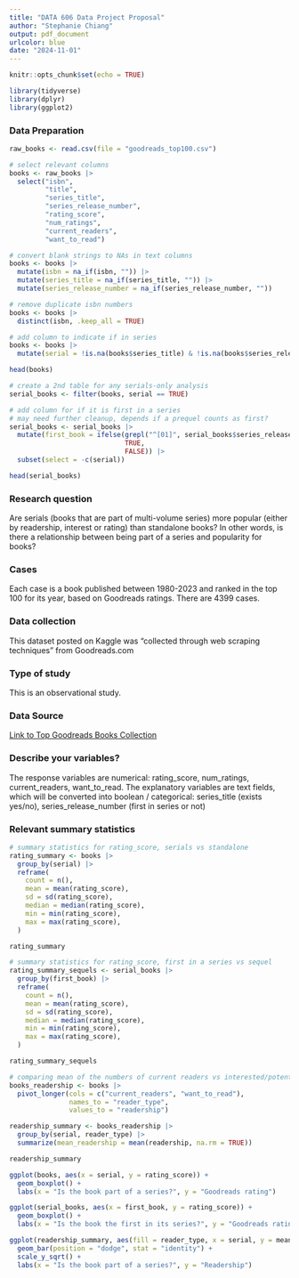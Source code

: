 ```yaml
---
title: "DATA 606 Data Project Proposal"
author: "Stephanie Chiang"
output: pdf_document
urlcolor: blue
date: "2024-11-01"
---
```


```r
knitr::opts_chunk$set(echo = TRUE)
```

```r
library(tidyverse)
library(dplyr)
library(ggplot2)
```

### Data Preparation

```r
raw_books <- read.csv(file = "goodreads_top100.csv")

# select relevant columns
books <- raw_books |>
  select("isbn",
         "title",
         "series_title",
         "series_release_number",
         "rating_score",
         "num_ratings",
         "current_readers",
         "want_to_read")
```

```r
# convert blank strings to NAs in text columns
books <- books |>
  mutate(isbn = na_if(isbn, "")) |>
  mutate(series_title = na_if(series_title, "")) |>
  mutate(series_release_number = na_if(series_release_number, ""))

# remove duplicate isbn numbers
books <- books |>
  distinct(isbn, .keep_all = TRUE)

# add column to indicate if in series
books <- books |>
  mutate(serial = !is.na(books$series_title) & !is.na(books$series_release_number))

head(books)
```

```r
# create a 2nd table for any serials-only analysis
serial_books <- filter(books, serial == TRUE)

# add column for if it is first in a series
# may need further cleanup, depends if a prequel counts as first?
serial_books <- serial_books |>
  mutate(first_book = ifelse(grepl("^[01]", serial_books$series_release_number),
                             TRUE,
                             FALSE)) |>
  subset(select = -c(serial))

head(serial_books)
```


### Research question 

Are serials (books that are part of multi-volume series) more popular (either by readership, interest or rating) than standalone books? In other words, is there a relationship between being part of a series and popularity for books? 


### Cases 

Each case is a book published between 1980-2023 and ranked in the top 100 for its year, based on Goodreads ratings. There are 4399 cases.


### Data collection 

This dataset posted on Kaggle was "collected through web scraping techniques" from Goodreads.com


### Type of study 

This is an observational study.


### Data Source 

[Link to Top Goodreads Books Collection](https://www.kaggle.com/datasets/cristaliss/ultimate-book-collection-top-100-books-up-to-2023)


### Describe your variables?

The response variables are numerical: rating_score, num_ratings, current_readers, want_to_read.
The explanatory variables are text fields, which will be converted into boolean / categorical: series_title (exists yes/no), series_release_number (first in series or not)


### Relevant summary statistics 

```r
# summary statistics for rating_score, serials vs standalone
rating_summary <- books |>
  group_by(serial) |>
  reframe(
    count = n(),
    mean = mean(rating_score),
    sd = sd(rating_score),
    median = median(rating_score),
    min = min(rating_score),
    max = max(rating_score),
  )

rating_summary

# summary statistics for rating_score, first in a series vs sequel
rating_summary_sequels <- serial_books |>
  group_by(first_book) |>
  reframe(
    count = n(),
    mean = mean(rating_score),
    sd = sd(rating_score),
    median = median(rating_score),
    min = min(rating_score),
    max = max(rating_score),
  )

rating_summary_sequels

# comparing mean of the numbers of current readers vs interested/potential readers
books_readership <- books |>
  pivot_longer(cols = c("current_readers", "want_to_read"),
               names_to = "reader_type",
               values_to = "readership")

readership_summary <- books_readership |>
  group_by(serial, reader_type) |>
  summarize(mean_readership = mean(readership, na.rm = TRUE))

readership_summary
```

```r
ggplot(books, aes(x = serial, y = rating_score)) +
  geom_boxplot() +
  labs(x = "Is the book part of a series?", y = "Goodreads rating")

ggplot(serial_books, aes(x = first_book, y = rating_score)) +
  geom_boxplot() +
  labs(x = "Is the book the first in its series?", y = "Goodreads rating")

ggplot(readership_summary, aes(fill = reader_type, x = serial, y = mean_readership)) + 
  geom_bar(position = "dodge", stat = "identity") +
  scale_y_sqrt() +
  labs(x = "Is the book part of a series?", y = "Readership")
```

